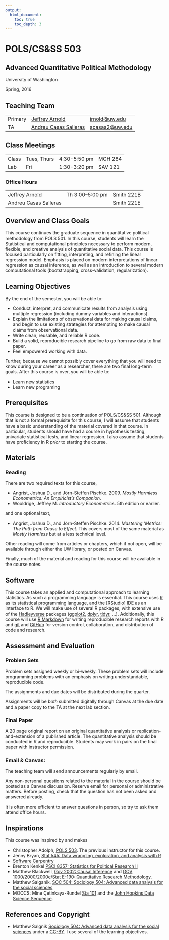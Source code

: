 ```yaml
---
output:
  html_document:
    toc: true
    toc_depth: 3
---
```

<style type="text/css">
.navbar {
   margin-bottom: 20px;
}
.jumbotron{
  margin-top: 20px;
}
.title {
  diplay: visible;
}
</style>

<div class="container">
<div class="jumbotron">
<h1 class="title">POLS/CS&amp;SS 503</h1>
<h2 class="subtitle">Advanced Quantitative Political Methodology</h2>
<p>University of Washington</p>
<p>Spring, 2016</p>
</div>
</div>

## Teaching Team {}

<table class = "table table-striped table-hover">
<tr>
<td>Primary</td>
<td> <a href="http://jrnold.me">Jeffrey Arnold</a> </td>
<td> <a href="mailto:jrnold@uw.ed">jrnold@uw.edu</a> </td>
</tr>
<tr>
<td>TA</td>
<td><a href="http://andreucasas.com//">Andreu Casas Salleras</a> </td>
<td><a href="mailto:acass2@uw.edu">acasas2@uw.edu</a> </td>
</tr>
</table>

## Class Meetings

<table class = "table table-striped table-hover">
<td>Class </td>
<td>Tues, Thurs</td>
<td>4:30-5:50 pm </td>
<td>MGH 284</td>
</tr>
<tr>
<td>Lab </td>
<td>Fri </td>
<td>1:30-3:20 pm </td>
<td>SAV 121</td>
</tr>
</table>

### Office Hours

<table class = "table table-striped table-hover">
<tr>
<td>Jeffrey Arnold</td>
<td>Th 3:00--5:00 pm</td>
<td>Smith 221B</td>
</tr>
<tr>
<td>Andreu Casas Salleras</td>
<td></td>
<td>Smith 221E</td>
</tr>
</table>


## Overview and Class Goals

This course continues the graduate sequence in quantitative political methodology from POLS 501.
In this course, students will learn the Statistical and computational principles necessary to perform modern, flexible, and creative analysis of quantitative social data.
This course is focused particularly on fitting, interpreting, and refining the linear regression model.
Emphasis is placed on modern interpretations of linear regression as causal inference, as well as an introduction to several modern computational tools (bootstrapping, cross-validation, regularization).


## Learning Objectives

By the end of the semester, you will be able to:

- Conduct, interpret, and communicate results from analysis using multiple regression (including dummy variables and interactions).
- Explain the limitations of observational data for making causal claims, and begin to use existing strategies for attempting to make causal claims from observational data.
- Write clean, reusable, and reliable R code.
- Build a solid, reproducible research pipeline to go from raw data to final paper.
- Feel empowered working with data.

Further, because we cannot possibly cover everything that you will need to know during your career as a researcher, there are two final long-term goals.
After this course is over, you will be able to:

- Learn new statistics
- Learn new programing


## Prerequisites

This course is designed to be a continuation of POLS/CS&SS 501.
Although that is not a formal prerequisite for this course, I will assume that students have a basic understanding of the material covered in that course.
In particular, students should have had a course in hypothesis testing, univariate statistical tests, and linear regression.
I also assume that students have proficiency in R *prior* to starting the course.


## Materials


### Reading

There are two required texts for this course,

- Angrist, Joshua D., and Jörn-Steffen Pischke. 2009. *Mostly Harmless Econometrics: An Empiricist’s Companion*.
- Wooldrige, Jeffrey M. *Introductory Econometrics*. 5th edition or earlier.

and one optional text,

- Angrist, Joshua D., and Jörn-Steffen Pischke. 2014. *Mastering 'Metrics: The Path from Cause to Effect.* This covers most of the same material as *Mostly Harmless* but at a less technical level.

Other reading will come from articles or chapters, which if not open, will be available through either the UW library, or posted on Canvas.

Finally, much of the material and reading for this course will be available in the course notes.


## Software

This course takes an applied and computational approach to learning statistics.
As such a programming language is essential.
This course uses [R]() as its statistical programming language, and the [RStudio] IDE as an interface to R.
We will make use of several R packages, with extensive use of the [Hadleyverse](http://adolfoalvarez.cl/the-hitchhikers-guide-to-the-hadleyverse/) packages ([ggplot2](https://cran.r-project.org/package=ggplot2), [dplyr](https://cran.r-project.org/package=dplyr), [tidyr](https://cran.r-project.org/package=tidyr), ...).
Additionally, this course will use [R Markdown](http://rmarkdown.rstudio.com/) for writing reproducible research reports with R and [git](https://git-scm.com/) and [GitHub](https://github.com/) for version control, collaboration, and distribution of code and research.


## Assessment and Evaluation

### Problem Sets

Problem sets assigned weekly or bi-weekly. These problem sets will include programming problems with an emphasis on writing understandable, reproducible code.

The assignments and due dates will be distributed during the quarter.
<!-- These assignments may involve peer review / grading. -->

Assignments will be *both* submitted digitally through Canvas at the due date and a paper copy to the TA at the next lab section.


### Final Paper

A 20 page original report on an original quantitative analysis or replication-and-extension of a published article. The quantitative analysis should be conducted in R and reproducible.
Students may work in pairs on the final paper with instructor permission.


### Email & Canvas:

The teaching team will send announcements regularly by email.

Any non-personal questions related to the material in the course should be posted as a Canvas discussion.
Reserve email for personal or administrative matters.
Before posting, check that the question has not been asked and answered already.

It is often more efficient to answer questions in person, so try to ask them attend office hours.


## Inspirations

This course was inspired by and makes

- Christopher Adolph, [POLS 503](http://faculty.washington.edu/cadolph/?page=20). The previous instructor for this course.
- Jenny Bryan, [Stat 545: Data wrangling, exploration, and analysis with R]( http://stat545-ubc.github.io/)
- [Software Carpentry](https://software-carpentry.org/)
- Brenton Kenkel [PSCI 8357: Statistics for Political Research II](http://bkenkel.com/psci8357/)
- Matthew Blackwell, [Gov 2002: Causal Inference](http://www.mattblackwell.org/files/teaching/gov2002-15f-syllabus.pdf) and [GOV 1000/2000/2000e/Stat E-190: Quantitative Research Methodology](http://www.mattblackwell.org/files/teaching/gov2000-15f-syllabus.pdf).
- Matthew Salganik, [SOC 504: Sociology 504: Advanced data analysis for the social sciences](http://www.princeton.edu/~mjs3/soc504_s2015/)
- MOOCS: Mine Çetinkaya-Rundel [Sta 101](https://www2.stat.duke.edu/courses/Spring16/sta101.001/) and the [John Hopkins Data Science Sequence](https://www.coursera.org/specializations/jhu-data-science).

## References and Copyright


- Matthew Salgnik [Sociology 504: Advanced data analysis for the social sciences](http://www.princeton.edu/~mjs3/soc504_s2015/) under a [CC-BY](Creative Commons Attribution 4.0 International License). I use several of the learning objectives.
